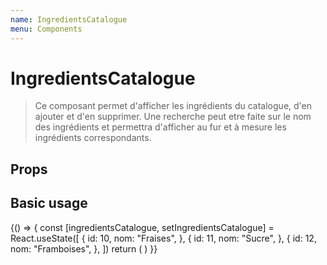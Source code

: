 ```yaml
---
name: IngredientsCatalogue
menu: Components
---
```


# IngredientsCatalogue


> Ce composant permet d'afficher les ingrédients du catalogue, d'en ajouter
 et d'en supprimer. Une recherche peut etre faite sur le nom des ingrédients et
permettra d'afficher au fur et à mesure les ingrédients correspondants.

## Props
<Props of={IngredientsCatalogue} />


## Basic usage

<Playground>
  {() => {
    const [ingredientsCatalogue, setIngredientsCatalogue] = React.useState([
      {
        id: 10,
        nom: "Fraises",
      },
      {
        id: 11,
        nom: "Sucre",
      },
      {
        id: 12,
        nom: "Framboises",
      },
    ])
    return (
      <IngredientsCatalogue
        ingredientsPossibles={ingredientsCatalogue}
        updateIngredientsPossibles={setIngredientsCatalogue}
      />
    )
  }}
</Playground>
